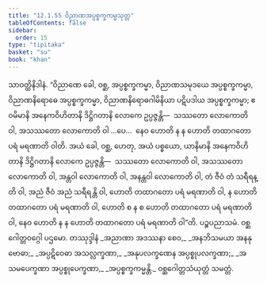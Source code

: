 ```yaml
---
title: "12.1.55 ဝိညာဏအပ္ပစ္စက္ခကမ္မသုတ္တ"
tableOfContents: false
sidebar:
  order: 15
type: "tipitaka"
basket: "su"
book: "khan"
---
```



<DynamicBreadcrumb />

<Division number="661" book="khan">

<Paragraph number="1274" book="khan">
သာဝတ္ထိနိဒါနံ. “ဝိညာဏေ ခေါ, ဝစ္ဆ, အပ္ပစ္စက္ခကမ္မာ, ဝိညာဏသမုဒယေ အပ္ပစ္စက္ခကမ္မာ, ဝိညာဏနိရောဓေ အပ္ပစ္စက္ခကမ္မာ, ဝိညာဏနိရောဓဂါမိနိယာ ပဋိပဒါယ အပ္ပစ္စက္ခကမ္မာ; ဧဝမိမာနိ အနေကဝိဟိတာနိ ဒိဋ္ဌိဂတာနိ လောကေ ဥပ္ပဇ္ဇန္တိ—  သဿတော လောကောတိ ဝါ, အသဿတော လောကောတိ ဝါ …ပေ…  နေဝ ဟောတိ န န ဟောတိ တထာဂတော ပရံ မရဏာတိ ဝါတိ. အယံ ခေါ, ဝစ္ဆ, ဟေတု, အယံ ပစ္စယော, ယာနိမာနိ အနေကဝိဟိတာနိ ဒိဋ္ဌိဂတာနိ လောကေ ဥပ္ပဇ္ဇန္တိ—  သဿတော လောကောတိ ဝါ, အသဿတော လောကောတိ ဝါ, အန္တဝါ လောကောတိ ဝါ, အနန္တဝါ လောကောတိ ဝါ, တံ ဇီဝံ တံ သရီရန္တိ ဝါ, အညံ ဇီဝံ အညံ သရီရန္တိ ဝါ, ဟောတိ တထာဂတော ပရံ မရဏာတိ ဝါ, န ဟောတိ တထာဂတော ပရံ မရဏာတိ ဝါ, ဟောတိ စ န စ ဟောတိ တထာဂတော ပရံ မရဏာတိ ဝါ, နေဝ ဟောတိ န န ဟောတိ တထာဂတော ပရံ မရဏာတိ ဝါ”တိ.

</Paragraph>
</Division>

<Paragraph number="1275" type="center" book="khan">
ပဉ္စပညာသမံ.



</Paragraph>

<Paragraph number="1276" type="center" book="khan">
ဝစ္ဆဂေါတ္တဝဂ္ဂေါ ပဌမော.



</Paragraph>

<Paragraph number="1277" type="center" book="khan">
တဿုဒ္ဒါနံ


</Paragraph>

<Paragraph number="1278" type="verses" book="khan">
_အညာဏာ အဒဿနာ စေဝ,_  
_အနဘိသမယာ အနနုဗောဓာ;_  
_အပ္ပဋိဝေဓာ အသလ္လက္ခဏာ,_  
_အနုပလက္ခဏေန အပ္ပစ္စုပလက္ခဏာ;_  
_အသမပေက္ခဏာ အပ္ပစ္စုပေက္ခဏာ,_  
_အပ္ပစ္စက္ခကမ္မန္တိ._  


</Paragraph>

<Paragraph number="1279" type="center" book="khan">
ဝစ္ဆဂေါတ္တသံယုတ္တံ သမတ္တံ.
</Paragraph>